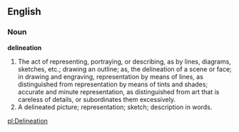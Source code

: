 ==English==

===Noun===

'''delineation'''

#The act of representing, portraying, or describing, as by lines, diagrams, sketches, etc.; drawing an outline; as, the delineation of a scene or face; in drawing and engraving, representation by means of lines, as distinguished from representation by means of tints and shades; accurate and minute representation, as distinguished from art that is careless of details, or subordinates them excessively.
#A delineated picture; representation; sketch; description in words.

[[pl:Delineation]]